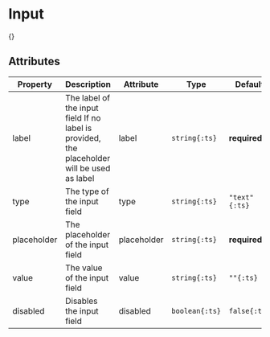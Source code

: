 
# Input

{<ComponentPreview name="input" />}

## Attributes

| Property    | Description                                                                                 | Attribute   | Type           | Default       |
| ----------- | ------------------------------------------------------------------------------------------- | ----------- | -------------- | ------------- |
| label       | The label of the input field If no label is provided, the placeholder will be used as label | label       | `string{:ts}`  | **required**  |
| type        | The type of the input field                                                                 | type        | `string{:ts}`  | `"text"{:ts}` |
| placeholder | The placeholder of the input field                                                          | placeholder | `string{:ts}`  | **required**  |
| value       | The value of the input field                                                                | value       | `string{:ts}`  | `""{:ts}`     |
| disabled    | Disables the input field                                                                    | disabled    | `boolean{:ts}` | `false{:ts}`  |
